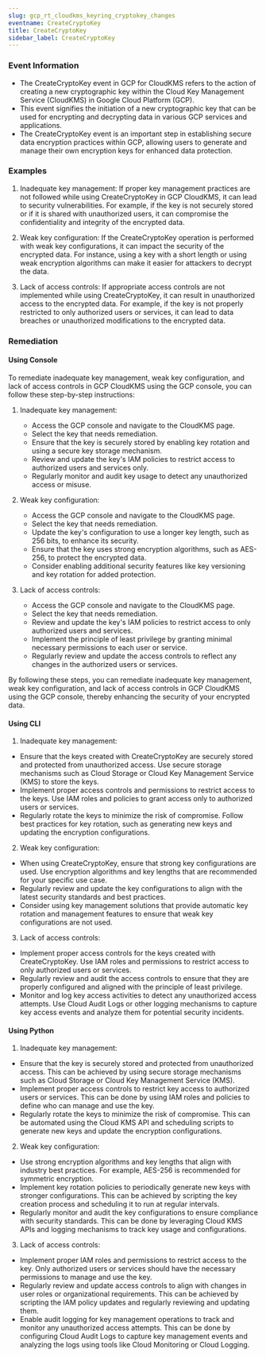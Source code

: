 ```yaml
--- 
slug: gcp_rt_cloudkms_keyring_cryptokey_changes
eventname: CreateCryptoKey
title: CreateCryptoKey
sidebar_label: CreateCryptoKey
---
```

                       
### Event Information

- The CreateCryptoKey event in GCP for CloudKMS refers to the action of creating a new cryptographic key within the Cloud Key Management Service (CloudKMS) in Google Cloud Platform (GCP).
- This event signifies the initiation of a new cryptographic key that can be used for encrypting and decrypting data in various GCP services and applications.
- The CreateCryptoKey event is an important step in establishing secure data encryption practices within GCP, allowing users to generate and manage their own encryption keys for enhanced data protection.


### Examples

1. Inadequate key management: If proper key management practices are not followed while using CreateCryptoKey in GCP CloudKMS, it can lead to security vulnerabilities. For example, if the key is not securely stored or if it is shared with unauthorized users, it can compromise the confidentiality and integrity of the encrypted data.

2. Weak key configuration: If the CreateCryptoKey operation is performed with weak key configurations, it can impact the security of the encrypted data. For instance, using a key with a short length or using weak encryption algorithms can make it easier for attackers to decrypt the data.

3. Lack of access controls: If appropriate access controls are not implemented while using CreateCryptoKey, it can result in unauthorized access to the encrypted data. For example, if the key is not properly restricted to only authorized users or services, it can lead to data breaches or unauthorized modifications to the encrypted data.

### Remediation

#### Using Console

To remediate inadequate key management, weak key configuration, and lack of access controls in GCP CloudKMS using the GCP console, you can follow these step-by-step instructions:

1. Inadequate key management:
   - Access the GCP console and navigate to the CloudKMS page.
   - Select the key that needs remediation.
   - Ensure that the key is securely stored by enabling key rotation and using a secure key storage mechanism.
   - Review and update the key's IAM policies to restrict access to authorized users and services only.
   - Regularly monitor and audit key usage to detect any unauthorized access or misuse.

2. Weak key configuration:
   - Access the GCP console and navigate to the CloudKMS page.
   - Select the key that needs remediation.
   - Update the key's configuration to use a longer key length, such as 256 bits, to enhance its security.
   - Ensure that the key uses strong encryption algorithms, such as AES-256, to protect the encrypted data.
   - Consider enabling additional security features like key versioning and key rotation for added protection.

3. Lack of access controls:
   - Access the GCP console and navigate to the CloudKMS page.
   - Select the key that needs remediation.
   - Review and update the key's IAM policies to restrict access to only authorized users and services.
   - Implement the principle of least privilege by granting minimal necessary permissions to each user or service.
   - Regularly review and update the access controls to reflect any changes in the authorized users or services.

By following these steps, you can remediate inadequate key management, weak key configuration, and lack of access controls in GCP CloudKMS using the GCP console, thereby enhancing the security of your encrypted data.

#### Using CLI

1. Inadequate key management:
- Ensure that the keys created with CreateCryptoKey are securely stored and protected from unauthorized access. Use secure storage mechanisms such as Cloud Storage or Cloud Key Management Service (KMS) to store the keys.
- Implement proper access controls and permissions to restrict access to the keys. Use IAM roles and policies to grant access only to authorized users or services.
- Regularly rotate the keys to minimize the risk of compromise. Follow best practices for key rotation, such as generating new keys and updating the encryption configurations.

2. Weak key configuration:
- When using CreateCryptoKey, ensure that strong key configurations are used. Use encryption algorithms and key lengths that are recommended for your specific use case.
- Regularly review and update the key configurations to align with the latest security standards and best practices.
- Consider using key management solutions that provide automatic key rotation and management features to ensure that weak key configurations are not used.

3. Lack of access controls:
- Implement proper access controls for the keys created with CreateCryptoKey. Use IAM roles and permissions to restrict access to only authorized users or services.
- Regularly review and audit the access controls to ensure that they are properly configured and aligned with the principle of least privilege.
- Monitor and log key access activities to detect any unauthorized access attempts. Use Cloud Audit Logs or other logging mechanisms to capture key access events and analyze them for potential security incidents.

#### Using Python

1. Inadequate key management:
- Ensure that the key is securely stored and protected from unauthorized access. This can be achieved by using secure storage mechanisms such as Cloud Storage or Cloud Key Management Service (KMS).
- Implement proper access controls to restrict key access to authorized users or services. This can be done by using IAM roles and policies to define who can manage and use the key.
- Regularly rotate the keys to minimize the risk of compromise. This can be automated using the Cloud KMS API and scheduling scripts to generate new keys and update the encryption configurations.

2. Weak key configuration:
- Use strong encryption algorithms and key lengths that align with industry best practices. For example, AES-256 is recommended for symmetric encryption.
- Implement key rotation policies to periodically generate new keys with stronger configurations. This can be achieved by scripting the key creation process and scheduling it to run at regular intervals.
- Regularly monitor and audit the key configurations to ensure compliance with security standards. This can be done by leveraging Cloud KMS APIs and logging mechanisms to track key usage and configurations.

3. Lack of access controls:
- Implement proper IAM roles and permissions to restrict access to the key. Only authorized users or services should have the necessary permissions to manage and use the key.
- Regularly review and update access controls to align with changes in user roles or organizational requirements. This can be achieved by scripting the IAM policy updates and regularly reviewing and updating them.
- Enable audit logging for key management operations to track and monitor any unauthorized access attempts. This can be done by configuring Cloud Audit Logs to capture key management events and analyzing the logs using tools like Cloud Monitoring or Cloud Logging.


 